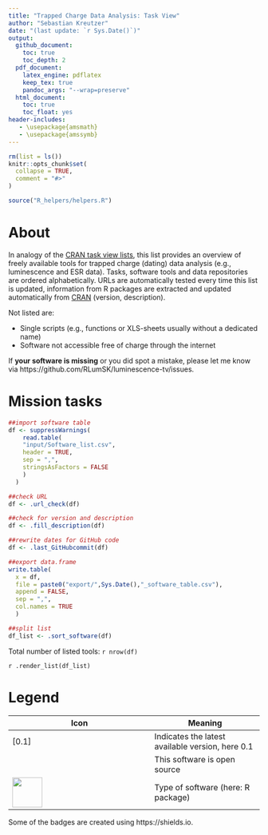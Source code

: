 ```yaml
---
title: "Trapped Charge Data Analysis: Task View"
author: "Sebastian Kreutzer"
date: "(last update: `r Sys.Date()`)"
output:
  github_document: 
    toc: true
    toc_depth: 2
  pdf_document:
    latex_engine: pdflatex
    keep_tex: true
    pandoc_args: "--wrap=preserve"
  html_document: 
    toc: true
    toc_float: yes
header-includes:
   - \usepackage{amsmath}
   - \usepackage{amssymb}
---
```

<!-- README.md was auto-generated by README.Rmd. Please DO NOT edit by hand!-->

```r
rm(list = ls())
knitr::opts_chunk$set(
  collapse = TRUE,
  comment = "#>"
)
```

```r
source("R_helpers/helpers.R")
```

# About 

In analogy of the [CRAN task view lists](https://cran.rstudio.com/web/views/), 
this list provides an overview of freely available tools for trapped charge (dating) data analysis (e.g., luminescence and ESR data). Tasks, software tools and data repositories are ordered alphabetically. URLs are automatically tested every time this list is updated, information from R packages are extracted and updated automatically from [CRAN](https://cloud.r-project.org) (version, description).

Not listed are:

* Single scripts (e.g., functions or XLS-sheets usually without a dedicated name)
* Software not accessible free of charge through the internet

If **your software is missing** or you did spot a mistake, please let me know via  https://github.com/RLumSK/luminescence-tv/issues. 


# Mission tasks 

```r
##import software table 
df <- suppressWarnings(
    read.table(
    "input/Software_list.csv",
    header = TRUE,
    sep = ",",
    stringsAsFactors = FALSE
    )
  )
```

```r
##check URL
df <- .url_check(df)

##check for version and description
df <- .fill_description(df)

##rewrite dates for GitHub code
df <- .last_GitHubcommit(df)

##export data.frame
write.table(
  x = df,
  file = paste0("export/",Sys.Date(),"_software_table.csv"),
  append = FALSE,
  sep = ",",
  col.names = TRUE
  )

##split list
df_list <- .sort_software(df)
```

Total number of listed tools: `r nrow(df)`

`r .render_list(df_list)`

# Legend{-}

|Icon             | Meaning     |
|-----------------|-------------|
|[0.1]            | Indicates the latest available version, here 0.1 |
|<img width=13px src='images/osi_logo.png'/> | This software is open source |
|<img width=60px src='images/badges_r_package.svg'/> | Type of software (here: R package) |

Some of the badges are created using https://shields.io.


